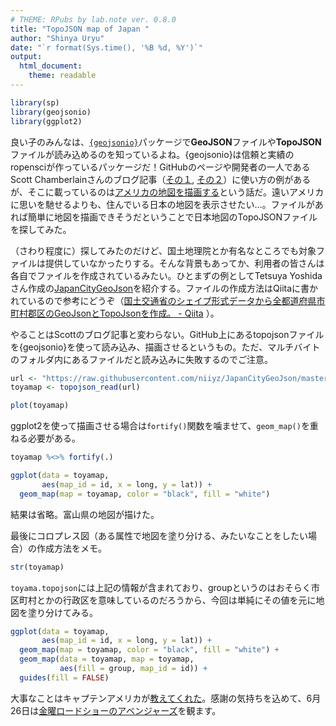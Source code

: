 ```yaml
---
# THEME: RPubs by lab.note ver. 0.8.0
title: "TopoJSON map of Japan "
author: "Shinya Uryu"
date: "`r format(Sys.time(), '%B %d, %Y')`"
output: 
  html_document:
    theme: readable
---
```


```r
library(sp)
library(geojsonio)
library(ggplot2)
```

良い子のみんなは、[`{geojsonio}`](https://github.com/ropensci/geojsonio)パッケージで**GeoJSON**ファイルや**TopoJSON**ファイルが読み込めるのを知っているよね。{geojsonio}は信頼と実績のropensciが作っているパッケージだ！GitHubのページや開発者の一人であるScott Chamberlainさんのブログ記事（[その１](http://recology.info/2015/04/geojson-io/), [その２](http://recology.info/2015/01/geojson-topojson-io/)）に使い方の例があるが、そこに載っているのは[アメリカの地図を描画する](https://github.com/ropensci/geojsonio#topojson)という話だ。遠いアメリカに思いを馳せるよりも、住んでいる日本の地図を表示させたい...。ファイルがあれば簡単に地図を描画できそうだということで日本地図のTopoJSONファイルを探してみた。

（さわり程度に）探してみたのだけど、国土地理院とか有名なところでも対象ファイルは提供していなかったりする。そんな背景もあってか、利用者の皆さんは各自でファイルを作成されているみたい。ひとまずの例としてTetsuya Yoshida
さん作成の[JapanCityGeoJson](https://github.com/niiyz/)を紹介する。ファイルの作成方法はQiitaに書かれているので参考にどうぞ（[国土交通省のシェイプ形式データから全都道府県市町村郡区のGeoJsonとTopoJsonを作成。 - Qiita](http://qiita.com/niiyz/items/4e98766172340a7ee929)
）。

やることはScottのブログ記事と変わらない。GitHub上にあるtopojsonファイルを{geojsonio}を使って読み込み、描画させるというもの。ただ、マルチバイトのフォルダ内にあるファイルだと読み込みに失敗するのでご注意。

```r
url <- "https://raw.githubusercontent.com/niiyz/JapanCityGeoJson/master/toyama.topojson"
toyamap <- topojson_read(url)
```

```r
plot(toyamap)
```

ggplot2を使って描画させる場合は`fortify()`関数を噛ませて、`geom_map()`を重ねる必要がある。

```r
toyamap %<>% fortify(.)
```

```r
ggplot(data = toyamap, 
       aes(map_id = id, x = long, y = lat)) + 
  geom_map(map = toyamap, color = "black", fill = "white")
```

結果は省略。富山県の地図が描けた。

最後にコロプレス図（ある属性で地図を塗り分ける、みたいなことをしたい場合）の作成方法をメモ。

```r
str(toyamap)
```

`toyama.topojson`には上記の情報が含まれており、groupというのはおそらく市区町村とかの行政区を意味しているのだろうから、今回は単純にその値を元に地図を塗り分けてみる。

```r
ggplot(data = toyamap, 
       aes(map_id = id, x = long, y = lat)) + 
  geom_map(map = toyamap, color = "black", fill = "white") +
  geom_map(data = toyamap, map = toyamap,
           aes(fill = group, map_id = id)) +
  guides(fill = FALSE)
```

大事なことはキャプテンアメリカが[教えてくれた](http://rud.is/b/2015/05/14/geojson-hexagonal-statebins-in-r/)。感謝の気持ちを込めて、6月26日は[金曜ロードショーのアベンジャーズ](http://www.ntv.co.jp/program/detail/21841194.html)を観ます。
